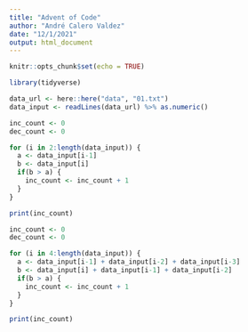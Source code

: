 ```yaml
---
title: "Advent of Code"
author: "André Calero Valdez"
date: "12/1/2021"
output: html_document
---
```


```r
knitr::opts_chunk$set(echo = TRUE)
```

```r
library(tidyverse)

data_url <- here::here("data", "01.txt")
data_input <- readLines(data_url) %>% as.numeric()

inc_count <- 0
dec_count <- 0

for (i in 2:length(data_input)) {
  a <- data_input[i-1]
  b <- data_input[i] 
  if(b > a) {
    inc_count <- inc_count + 1
  }
}

print(inc_count)
```


```r
inc_count <- 0
dec_count <- 0

for (i in 4:length(data_input)) {
  a <- data_input[i-1] + data_input[i-2] + data_input[i-3]
  b <- data_input[i] + data_input[i-1] + data_input[i-2]
  if(b > a) {
    inc_count <- inc_count + 1
  }
}

print(inc_count)


```

